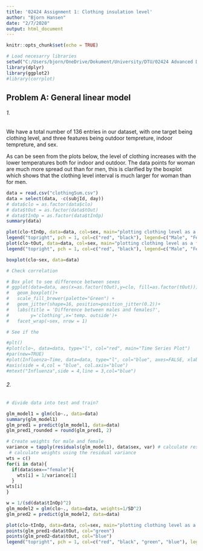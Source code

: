 ```yaml
---
title: '02424 Assignment 1: Clothing insulation level'
author: "Bjorn Hansen"
date: "2/7/2020"
output: html_document
---
```


```r
knitr::opts_chunk$set(echo = TRUE)
```
```r
# Load necesarry libraries
setwd("C:/Users/bjorn/OneDrive/Dokument/University/DTU/02424 Advanced Dataanalysis and Statistical Modelling/Assignment 1")
library(dplyr)
library(ggplot2)
#library(corrplot)

```


## Problem A: General linear model
###### 1.
We have a total number of 136 entries in our dataset, with one target being clothing level, and three features being outdoor tempreture, indoor tempreture, and sex. 

As can be seen from the plots below, the level of clothing increases with the lower temperatures both for indoor and outdoor. The data points for woman are much more spread out than for men, this is clarified by the boxplot which shows that the clothing level interval is much larger for woman than for men.  

```r
data = read.csv("clothingSum.csv")
data = select(data, -c(subjId, day))
# data$clo = as.factor(data$clo)
# data$tOut = as.factor(data$tOut)
# data$tInOp = as.factor(data$tInOp)
summary(data)

plot(clo~tInOp, data=data, col=sex, main="plotting clothing level as a function of inside temp.", xlab="Inside temp.", ylab="clothing level")
legend("topright", pch = 1, col=c("red", "black"), legend=c("Male", "Female"))
plot(clo~tOut, data=data, col=sex, main="plotting clothing level as a function of outside temp.", xlab="Outside temp.", ylab="clothing level")
legend("topright", pch = 1, col=c("red", "black"), legend=c("Male", "Female"))

boxplot(clo~sex, data=data)

# Check correlation

# Box plot to see difference between sexes
# ggplot(data=data, aes(x=as.factor(tOut),y=clo, fill=as.factor(tOut))) + 
#   geom_boxplot()+
#   scale_fill_brewer(palette="Green") + 
#   geom_jitter(shape=16, position=position_jitter(0.2))+
#   labs(title = 'Difference between males and females?',
#        y='clothing',x='temp. outside')+
#   facet_wrap(~sex, nrow = 1)

# See if the 

#plt()
#plot(clo~, data=data, type="l", col="red", main="Time Series Plot")
#par(new=TRUE)
#plot(Influenza~Time, data=data, type="l", col="blue", axes=FALSE, xlab="", ylab="")
#axis(side = 4,col = "blue", col.axis="blue")
#mtext("Influenza",side = 4,line = 3,col="blue")
```

###### 2.


```r
# divide data into test and train?

glm_model1 = glm(clo~., data=data)
summary(glm_model1)
glm_pred1 = predict(glm_model1, data=data)
glm_pred1_rounded = round(glm_pred1, 2)

# Create weights for male and female  
variance = tapply(residuals(glm_model1), data$sex, var) # calculate residual variance between sexes
 # calculate weights using the residual variance 
wts = c()
for(i in data){
  if(data$sex=="female"){
    wts[i] = 1/variance[1]
  }
wts[i] 
}

w = 1/(sd(data$tInOp)^2)
glm_model2 = glm(clo~., data=data, weights=1/SD^2)
glm_pred2 = predict(glm_model2, data=data)

plot(clo~tInOp, data=data, col=sex, main="plotting clothing level as a function of inside temp.", xlab="Inside temp.", ylab="clothing level")
points(glm_pred1~data$tOut, col="green")
points(glm_pred2~data$tOut, col="blue")
legend("topright", pch = 1, col=c("red", "black", "green", "blue"), legend=c("Male", "Female", "predicted"))
```